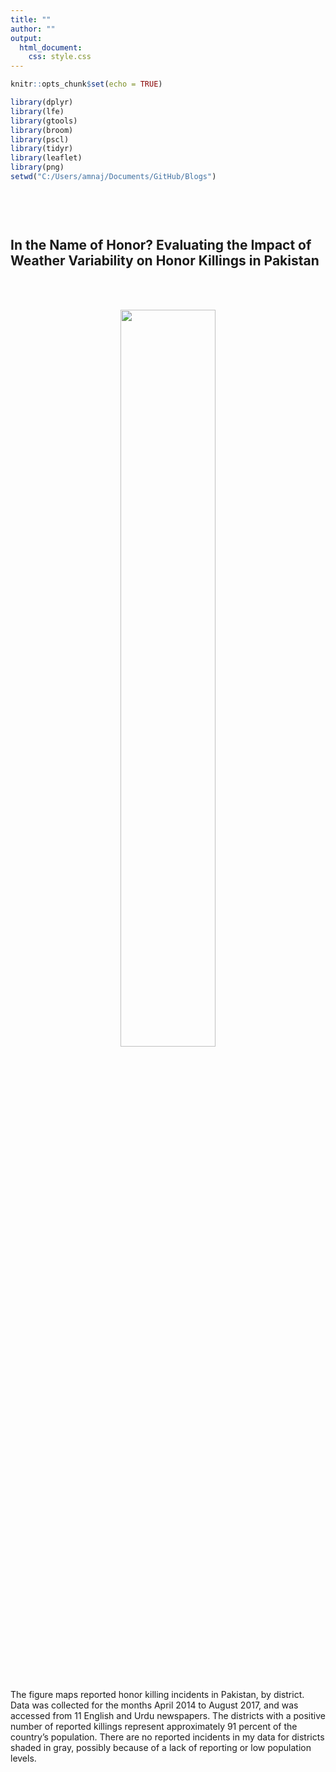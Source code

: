 ```yaml
---
title: ""
author: ""
output: 
  html_document:
    css: style.css
---
```


```r
knitr::opts_chunk$set(echo = TRUE)
```

```r

library(dplyr)
library(lfe)
library(gtools)
library(broom)
library(pscl)
library(tidyr)
library(leaflet)
library(png)
setwd("C:/Users/amnaj/Documents/GitHub/Blogs")

  
```

<br>

## In the Name of Honor? Evaluating the Impact of Weather Variability on Honor Killings in Pakistan

<br><br>

<center>![](hk_map_nolahore.png){width=55%}</center>

<br><br>

The figure maps reported honor killing incidents in Pakistan, by district. Data was collected for the months April 2014 to August 2017, and was accessed from 11 English and Urdu newspapers. The districts with a positive number of reported killings represent approximately 91 percent of the country's population. There are no reported incidents in my data for districts shaded in gray, possibly because of a lack of reporting or low population levels. 

<br><br>
